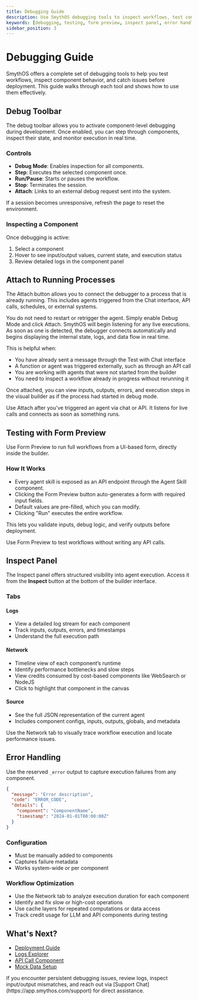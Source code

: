 ```yaml
---
title: Debugging Guide
description: Use SmythOS debugging tools to inspect workflows, test components, and optimize agent performance.
keywords: [debugging, testing, form preview, inspect panel, error handling, logs]
sidebar_position: 3
---
```


# Debugging Guide

SmythOS offers a complete set of debugging tools to help you test workflows, inspect component behavior, and catch issues before deployment. This guide walks through each tool and shows how to use them effectively.

<Spacer size="md" />

## Debug Toolbar

The debug toolbar allows you to activate component-level debugging during development. Once enabled, you can step through components, inspect their state, and monitor execution in real time.

<Arcade src="https://demo.arcade.software/WUoSyQG5iZJ8rSwgUfYL?embed&embed_mobile=tab&embed_desktop=inline&show_copy_link=true" title="Debug Bar | SmythOS" />

### Controls

- **Debug Mode**: Enables inspection for all components.
- **Step**: Executes the selected component once.
- **Run/Pause**: Starts or pauses the workflow.
- **Stop**: Terminates the session.
- **Attach**: Links to an external debug request sent into the system.

If a session becomes unresponsive, refresh the page to reset the environment.

### Inspecting a Component

Once debugging is active:

1. Select a component
2. Hover to see input/output values, current state, and execution status
3. Review detailed logs in the component panel

<Spacer size="md" />

## Attach to Running Processes

The Attach button allows you to connect the debugger to a process that is already running. This includes agents triggered from the Chat interface, API calls, schedules, or external systems.

You do not need to restart or retrigger the agent. Simply enable Debug Mode and click Attach. SmythOS will begin listening for any live executions. As soon as one is detected, the debugger connects automatically and begins displaying the internal state, logs, and data flow in real time.

This is helpful when:

- You have already sent a message through the Test with Chat interface
- A function or agent was triggered externally, such as through an API call
- You are working with agents that were not started from the builder
- You need to inspect a workflow already in progress without rerunning it

Once attached, you can view inputs, outputs, errors, and execution steps in the visual builder as if the process had started in debug mode.

<TipCallout title="How to use Attach after a process starts">
Use Attach after you've triggered an agent via chat or API.  
It listens for live calls and connects as soon as something runs.
</TipCallout>

## Testing with Form Preview

Use Form Preview to run full workflows from a UI-based form, directly inside the builder.

<Arcade src="https://demo.arcade.software/W4WLnpjktNZHWCZ2eNc5?embed&embed_mobile=tab&embed_desktop=inline&show_copy_link=true" title="Form Preview | SmythOS" />

### How It Works

- Every agent skill is exposed as an API endpoint through the Agent Skill component.
- Clicking the Form Preview button auto-generates a form with required input fields.
- Default values are pre-filled, which you can modify.
- Clicking "Run" executes the entire workflow.

This lets you validate inputs, debug logic, and verify outputs before deployment.

<InfoCallout title="Tip">
Use Form Preview to test workflows without writing any API calls.
</InfoCallout>

<Spacer size="md" />

## Inspect Panel

The Inspect panel offers structured visibility into agent execution. Access it from the **Inspect** button at the bottom of the builder interface.

<Arcade src="https://demo.arcade.software/HnylgpsxgIbl0a4OeXKy?embed&embed_mobile=tab&embed_desktop=inline&show_copy_link=true" title="SmythOS | Inspect" />

### Tabs

#### Logs

- View a detailed log stream for each component
- Track inputs, outputs, errors, and timestamps
- Understand the full execution path

#### Network

- Timeline view of each component’s runtime
- Identify performance bottlenecks and slow steps
- View credits consumed by cost-based components like WebSearch or NodeJS
- Click to highlight that component in the canvas

#### Source

- See the full JSON representation of the current agent
- Includes component configs, inputs, outputs, globals, and metadata

<InfoCallout title="Tip">
Use the Network tab to visually trace workflow execution and locate performance issues.
</InfoCallout>

<Spacer size="md" />

## Error Handling

Use the reserved `_error` output to capture execution failures from any component.

```json
{
  "message": "Error description",
  "code": "ERROR_CODE",
  "details": {
    "component": "ComponentName",
    "timestamp": "2024-01-01T00:00:00Z"
  }
}
```

### Configuration

- Must be manually added to components
- Captures failure metadata
- Works system-wide or per component

<Arcade src="https://demo.arcade.software/35JnDtVi1ZSrmbRVe2BU?embed&embed_mobile=tab&embed_desktop=inline&show_copy_link=true" title="_error Output | SmythOS" />

### Workflow Optimization

- Use the Network tab to analyze execution duration for each component
- Identify and fix slow or high-cost operations
- Use cache layers for repeated computations or data access
- Track credit usage for LLM and API components during testing

<Spacer size="md" />

## What's Next?

- [Deployment Guide](/docs/agent-deployments/overview)
- [Logs Explorer](/docs/agent-studio/manage-agents/logs)
- [API Call Component](/docs/agent-studio/components/advanced/api-call)
- [Mock Data Setup](/docs/agent-studio/components/advanced/api-call#step-5-enable-mock-mode)

<Spacer size="md" />

<InfoCallout title="Need Help?">
If you encounter persistent debugging issues, review logs, inspect input/output mismatches, and reach out via [Support Chat](https://app.smythos.com/support) for direct assistance.
</InfoCallout>

